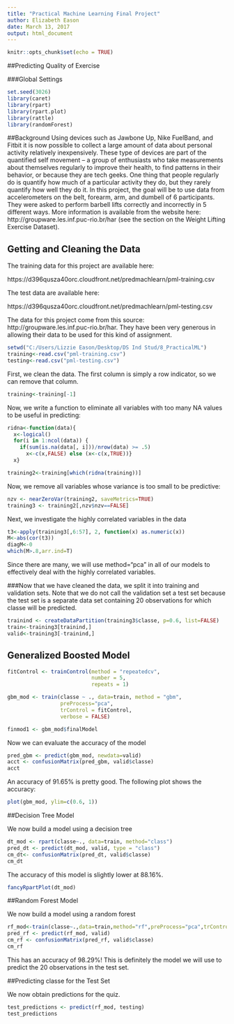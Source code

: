 ```yaml
---
title: "Practical Machine Learning Final Project"
author: Elizabeth Eason
date: March 13, 2017
output: html_document
---
```


```r
knitr::opts_chunk$set(echo = TRUE)
```

##Predicting Quality of Exercise

###Global Settings
```r
set.seed(3026)
library(caret)
library(rpart)
library(rpart.plot)
library(rattle)
library(randomForest)
```

##Background
Using devices such as Jawbone Up, Nike FuelBand, and Fitbit it is now possible to collect a large amount of data about personal activity relatively inexpensively. These type of devices are part of the quantified self movement – a group of enthusiasts who take measurements about themselves regularly to improve their health, to find patterns in their behavior, or because they are tech geeks. One thing that people regularly do is quantify how much of a particular activity they do, but they rarely quantify how well they do it. In this project, the goal will be to use data from accelerometers on the belt, forearm, arm, and dumbell of 6 participants. They were asked to perform barbell lifts correctly and incorrectly in 5 different ways. More information is available from the website here: http://groupware.les.inf.puc-rio.br/har (see the section on the Weight Lifting Exercise Dataset).

## Getting and Cleaning the Data

The training data for this project are available here:

https://d396qusza40orc.cloudfront.net/predmachlearn/pml-training.csv

The test data are available here:

https://d396qusza40orc.cloudfront.net/predmachlearn/pml-testing.csv

The data for this project come from this source: http://groupware.les.inf.puc-rio.br/har. They have been very generous in allowing their data to be used for this kind of assignment.

```r
setwd("C:/Users/Lizzie Eason/Desktop/DS Ind Stud/8_PracticalML")
training<-read.csv("pml-training.csv")
testing<-read.csv("pml-testing.csv")
```

First, we clean the data. The first column is simply a row indicator, so we can remove that column.

```r
training<-training[-1]
```

Now, we write a function to eliminate all variables with too many NA values to be useful in predicting:

```r
ridna<-function(data){
  x<-logical()
  for(i in 1:ncol(data)) {
    if(sum(is.na(data[, i]))/nrow(data) >= .5) 
      x<-c(x,FALSE) else (x<-c(x,TRUE))}
  x}

training2<-training[which(ridna(training))]
```

Now, we remove all variables whose variance is too small to be predictive:

```r
nzv <- nearZeroVar(training2, saveMetrics=TRUE)
training3 <- training2[,nzv$nzv==FALSE]
```

Next, we investigate the highly correlated variables in the data

```r
t3<-apply(training3[,6:57], 2, function(x) as.numeric(x))
M<-abs(cor(t3))
diagM<-0
which(M>.8,arr.ind=T)
```

Since there are many, we will use method="pca" in all of our models to effectively deal with the highly correlated variables.

###Now that we have cleaned the data, we split it into training and validation sets. Note that we do not call the validation set a test set because the test set is a separate data set containing 20 observations for which classe will be predicted.
```r
trainind <- createDataPartition(training3$classe, p=0.6, list=FALSE)
train<-training3[trainind,]
valid<-training3[-trainind,]
```

## Generalized Boosted Model

```r
fitControl <- trainControl(method = "repeatedcv",
                           number = 5,
                           repeats = 1)

gbm_mod <- train(classe ~ ., data=train, method = "gbm",
                 preProcess="pca",
                 trControl = fitControl,
                 verbose = FALSE)

finmod1 <- gbm_mod$finalModel
```

Now we can evaluate the accuracy of the model

```r
pred_gbm <- predict(gbm_mod, newdata=valid)
acct <- confusionMatrix(pred_gbm, valid$classe)
acct
```

An accuracy of 91.65% is pretty good. The following plot shows the accuracy:

```r
plot(gbm_mod, ylim=c(0.6, 1))
```

##Decision Tree Model

We now build a model using a decision tree

```r
dt_mod <- rpart(classe~., data=train, method="class")
pred_dt <- predict(dt_mod, valid, type = "class")
cm_dt<- confusionMatrix(pred_dt, valid$classe)
cm_dt
```
The accuracy of this model is slightly lower at 88.16%.

```r
fancyRpartPlot(dt_mod)
```

##Random Forest Model

We now build a model using a random forest

```r
rf_mod<-train(classe~.,data=train,method="rf",preProcess="pca",trControl=trainControl(method="cv"),number=3)
pred_rf <- predict(rf_mod, valid)
cm_rf <- confusionMatrix(pred_rf, valid$classe)
cm_rf
```

This has an accuracy of 98.29%! This is definitely the model we will use to predict the 20 observations in the test set.

##Predicting classe for the Test Set

We now obtain predictions for the quiz.
```r
test_predictions <- predict(rf_mod, testing)
test_predictions
```